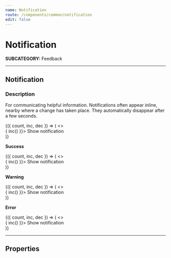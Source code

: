 ```yaml
---
name: Notification
route: /components/common/notification
edit: false
---
```



# Notification
**SUBCATEGORY:** Feedback

<hr />

## Notification
### Description
For communicating helpful information. Notifications often appear inline, nearby where a change has taken place. They automatically disappear after a few seconds.

<Playground>
    <Counter initial={null}>
      {({ count, inc, dec }) => (
        <>
          <div style={{ display: 'flex', width: '50%' }}>
            <Notification notificationId={count} text='Temporary notification text.' time={4000} />
          </div>
          <div style={{ display: 'flex', justifyContent: 'flex-end', marginTop: '20px' }}>
              <SlimButton secondary onClick={() => { inc() }}>
                 Show notification
              </SlimButton>
          </div>
        </>
      )}
    </Counter>
</Playground>

**Success**

<Playground>
    <Counter initial={null}>
      {({ count, inc, dec }) => (
        <>
          <div style={{ display: 'flex', width: '50%' }}>
            <Notification notificationId={count} text='Temporary notification text.' time={4000} variant='success' />
          </div>
          <div style={{ display: 'flex', justifyContent: 'flex-end', marginTop: '20px' }}>
              <SlimButton secondary onClick={() => { inc() }}>
                 Show notification
              </SlimButton>
          </div>
        </>
      )}
    </Counter>
</Playground>

**Warning**

<Playground>
    <Counter initial={null}>
      {({ count, inc, dec }) => (
        <>
          <div style={{ display: 'flex', width: '50%' }}>
            <Notification notificationId={count} text='Temporary notification text.' time={4000} variant='warning' />
          </div>
          <div style={{ display: 'flex', justifyContent: 'flex-end', marginTop: '20px' }}>
              <SlimButton secondary onClick={() => { inc() }}>
                 Show notification
              </SlimButton>
          </div>
        </>
      )}
    </Counter>
</Playground>

**Error**

<Playground>
    <Counter initial={null}>
      {({ count, inc, dec }) => (
        <>
          <div style={{ display: 'flex', width: '50%' }}>
            <Notification notificationId={count} text='Temporary notification text.' time={4000} variant='error' />
          </div>
          <div style={{ display: 'flex', justifyContent: 'flex-end', marginTop: '20px' }}>
              <SlimButton secondary onClick={() => { inc() }}>
                 Show notification
              </SlimButton>
          </div>
        </>
      )}
    </Counter>
</Playground>

<hr />

## Properties
<Props of={Notification} />
